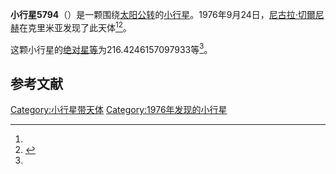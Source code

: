 {{Infobox planet
| bgcolour = #FFFFC0
| name = 5794 Irmina
| symbol = 
| image = 
| caption = 
| discovery = yes
| discovery_ref = 
| discoverer = [[尼古拉·切爾尼赫|尼古拉·切爾尼赫]]
| discovery_site = [[克里米亚|克里米亚]] 
| discovered = 1976年9月24日
| designations = yes
| mp_name = 
| named_after = 
| alt_names = 1976 SW3/ 1987 SW12
| mp_category = [[主带小行星|主带小行星]]
| orbit_ref = <ref name="a">[http://ssd.jpl.nasa.gov/sbdb.cgi?sstr=5794 5794 Irmina] {{Wayback|url=http://ssd.jpl.nasa.gov/sbdb.cgi?sstr=5794 |date=20140817090638 }}，小行星數據庫瀏覽器（JPL Small-Body Database Browser）－[[美国国家航空航天局|美国国家航空航天局]]喷气推进实验室</ref>
| epoch = 2456400.5 (2013年4月18日更新)
| aphelion = {{convert|3.65457187838092|AU|km|3|abbr=on|lk=out}}
| perihelion = {{convert|2.622638476432975|AU|km|3|abbr=on}}
| semimajor = {{convert|3.138605177406947|AU|km|3|abbr=on}}
| eccentricity = 0.164393631
| period = 2030.96976 [[日|日]]<br />5.56[[儒略年|儒略年]]
| avg_speed = 
| inclination = 5.306651099064824
| asc_node = 173.505850460773
| mean_anomaly = 
| arg_peri = 216.4246157097933
| satellites = 
| physical_characteristics = yes
| dimensions = 
| mass = 
| density = 
| surface_grav = 
| escape_velocity = 
| sidereal_day = 
| axial_tilt = 
| pole_ecliptic_lat = 
| pole_ecliptic_lon = 
| albedo = 
| temperatures= 
| temp_name1 = 
| mean_temp_1 = 
| max_temp_1 = 
| temp_name2 = 
| max_temp_2 = 
| spectral_type = 
| abs_magnitude = 216.4246157097933
}}

'''小行星5794'''（{{lang-en|5794 Irmina}}）是一颗围绕[[太阳|太阳]][[公转|公转]]的[[小行星|小行星]]。1976年9月24日，[[尼古拉·切爾尼赫|尼古拉·切爾尼赫]]在克里米亚发现了此天体<ref name="a" /><ref>{{cite news|title=小行星列表|url=http://cfa-www.harvard.edu/iau/lists/NumberedMPs.txt|accessdate=2013-07-08|newspaper=哈佛大学|archive-date=2008-05-17|archive-url=https://web.archive.org/web/20080517010638/http://cfa-www.harvard.edu/iau/lists/NumberedMPs.txt|dead-url=no}}</ref>。

这颗小行星的[[绝对星等|绝对星等]]为216.4246157097933等<ref name="a" />。

==参考文献==
{{reflist}}
{{Minor Planet Number|[[小行星5793|小行星5793]]|[[小行星5795|小行星5795]]}}

{{小天体}}

[[Category:小行星带天体|Category:小行星带天体]]
[[Category:1976年发现的小行星|Category:1976年发现的小行星]]

{{asteroid-stub}}